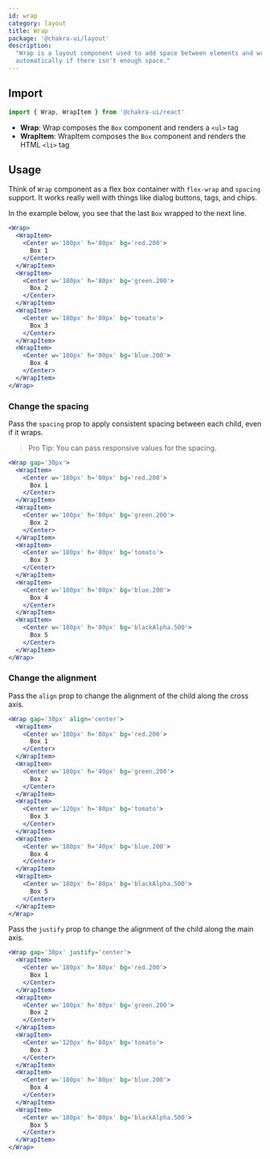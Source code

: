 ```yaml
---
id: wrap
category: layout
title: Wrap
package: '@chakra-ui/layout'
description:
  "Wrap is a layout component used to add space between elements and wraps
  automatically if there isn't enough space."
---
```


## Import

```js
import { Wrap, WrapItem } from '@chakra-ui/react'
```

- **Wrap**: Wrap composes the `Box` component and renders a `<ul>` tag
- **WrapItem**: WrapItem composes the `Box` component and renders the HTML
  `<li>` tag

## Usage

Think of `Wrap` component as a flex box container with `flex-wrap` and `spacing`
support. It works really well with things like dialog buttons, tags, and chips.

In the example below, you see that the last `Box` wrapped to the next line.

```jsx
<Wrap>
  <WrapItem>
    <Center w='180px' h='80px' bg='red.200'>
      Box 1
    </Center>
  </WrapItem>
  <WrapItem>
    <Center w='180px' h='80px' bg='green.200'>
      Box 2
    </Center>
  </WrapItem>
  <WrapItem>
    <Center w='180px' h='80px' bg='tomato'>
      Box 3
    </Center>
  </WrapItem>
  <WrapItem>
    <Center w='180px' h='80px' bg='blue.200'>
      Box 4
    </Center>
  </WrapItem>
</Wrap>
```

### Change the spacing

Pass the `spacing` prop to apply consistent spacing between each child, even if
it wraps.

> Pro Tip: You can pass responsive values for the spacing.

```jsx
<Wrap gap='30px'>
  <WrapItem>
    <Center w='180px' h='80px' bg='red.200'>
      Box 1
    </Center>
  </WrapItem>
  <WrapItem>
    <Center w='180px' h='80px' bg='green.200'>
      Box 2
    </Center>
  </WrapItem>
  <WrapItem>
    <Center w='180px' h='80px' bg='tomato'>
      Box 3
    </Center>
  </WrapItem>
  <WrapItem>
    <Center w='180px' h='80px' bg='blue.200'>
      Box 4
    </Center>
  </WrapItem>
  <WrapItem>
    <Center w='180px' h='80px' bg='blackAlpha.500'>
      Box 5
    </Center>
  </WrapItem>
</Wrap>
```

### Change the alignment

Pass the `align` prop to change the alignment of the child along the cross axis.

```jsx
<Wrap gap='30px' align='center'>
  <WrapItem>
    <Center w='180px' h='80px' bg='red.200'>
      Box 1
    </Center>
  </WrapItem>
  <WrapItem>
    <Center w='180px' h='40px' bg='green.200'>
      Box 2
    </Center>
  </WrapItem>
  <WrapItem>
    <Center w='120px' h='80px' bg='tomato'>
      Box 3
    </Center>
  </WrapItem>
  <WrapItem>
    <Center w='180px' h='40px' bg='blue.200'>
      Box 4
    </Center>
  </WrapItem>
  <WrapItem>
    <Center w='180px' h='80px' bg='blackAlpha.500'>
      Box 5
    </Center>
  </WrapItem>
</Wrap>
```

Pass the `justify` prop to change the alignment of the child along the main
axis.

```jsx
<Wrap gap='30px' justify='center'>
  <WrapItem>
    <Center w='180px' h='80px' bg='red.200'>
      Box 1
    </Center>
  </WrapItem>
  <WrapItem>
    <Center w='180px' h='80px' bg='green.200'>
      Box 2
    </Center>
  </WrapItem>
  <WrapItem>
    <Center w='120px' h='80px' bg='tomato'>
      Box 3
    </Center>
  </WrapItem>
  <WrapItem>
    <Center w='180px' h='80px' bg='blue.200'>
      Box 4
    </Center>
  </WrapItem>
  <WrapItem>
    <Center w='180px' h='80px' bg='blackAlpha.500'>
      Box 5
    </Center>
  </WrapItem>
</Wrap>
```

